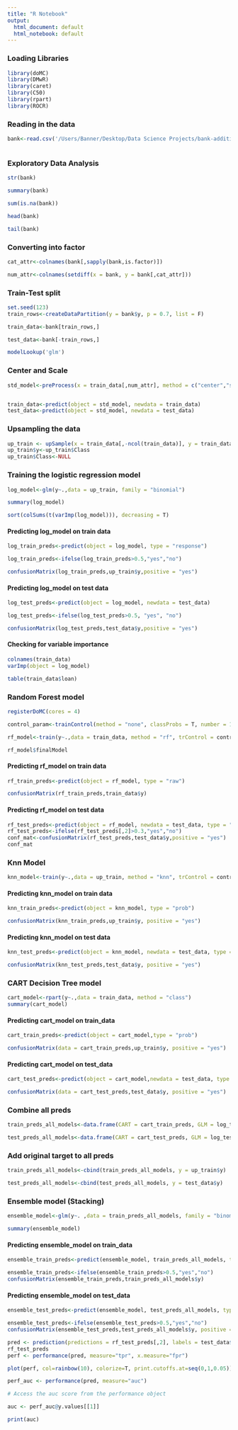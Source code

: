 ```yaml
---
title: "R Notebook"
output:
  html_document: default
  html_notebook: default
---
```


### Loading Libraries

```r
library(doMC)
library(DMwR)
library(caret)
library(C50)
library(rpart)
library(ROCR)
```

### Reading in the data

```r

bank<-read.csv('/Users/Banner/Desktop/Data Science Projects/bank-additional/bank-additional-full.csv', header = T, sep = ";")



```

### Exploratory Data Analysis

```r

str(bank)

summary(bank)

```

```r

sum(is.na(bank))

```


```r

head(bank)

tail(bank)


```

### Converting into factor

```r

cat_attr<-colnames(bank[,sapply(bank,is.factor)])

num_attr<-colnames(setdiff(x = bank, y = bank[,cat_attr]))

```

### Train-Test split

```r

set.seed(123)
train_rows<-createDataPartition(y = bank$y, p = 0.7, list = F)

train_data<-bank[train_rows,]

test_data<-bank[-train_rows,]

```

```r

modelLookup('glm')

```

### Center and Scale

```r

std_model<-preProcess(x = train_data[,num_attr], method = c("center","scale"))


train_data<-predict(object = std_model, newdata = train_data)
test_data<-predict(object = std_model, newdata = test_data)

```

### Upsampling the data

```r

up_train <- upSample(x = train_data[,-ncol(train_data)], y = train_data$y)                         
up_train$y<-up_train$Class
up_train$Class<-NULL

```

### Training the logistic regression model

```r

log_model<-glm(y~.,data = up_train, family = "binomial")

summary(log_model)

sort(colSums(t(varImp(log_model))), decreasing = T)

```

#### Predicting log_model on train data

```r

log_train_preds<-predict(object = log_model, type = "response")

log_train_preds<-ifelse(log_train_preds>0.5,"yes","no")

confusionMatrix(log_train_preds,up_train$y,positive = "yes")

```

####  Predicting log_model on test data

```r

log_test_preds<-predict(object = log_model, newdata = test_data)

log_test_preds<-ifelse(log_test_preds>0.5, "yes", "no")

confusionMatrix(log_test_preds,test_data$y,positive = "yes")

```

#### Checking for variable importance

```r

colnames(train_data)
varImp(object = log_model)

```

```r
table(train_data$loan)
```

### Random Forest model

```r

registerDoMC(cores = 4)

control_param<-trainControl(method = "none", classProbs = T, number = 10, repeats = 5, allowParallel = T, verboseIter = T)

rf_model<-train(y~.,data = train_data, method = "rf", trControl = control_param, metric = "accuracy", family = "binomial")

rf_model$finalModel

```

#### Predicting rf_model on train data

```r

rf_train_preds<-predict(object = rf_model, type = "raw")

confusionMatrix(rf_train_preds,train_data$y)

```

#### Predicting rf_model on test data

```r

rf_test_preds<-predict(object = rf_model, newdata = test_data, type = "prob")
rf_test_preds<-ifelse(rf_test_preds[,2]>0.3,"yes","no")
conf_mat<-confusionMatrix(rf_test_preds,test_data$y,positive = "yes")
conf_mat

```

### Knn Model

```r

knn_model<-train(y~.,data = up_train, method = "knn", trControl = control_param, metric = "accuracy")

```

#### Predicting knn_model on train data

```r
knn_train_preds<-predict(object = knn_model, type = "prob")

confusionMatrix(knn_train_preds,up_train$y, positive = "yes")
```

#### Predicting knn_model on test data

```r
knn_test_preds<-predict(object = knn_model, newdata = test_data, type = "prob")

confusionMatrix(knn_test_preds,test_data$y, positive = "yes")
```

### CART Decision Tree model

```r
cart_model<-rpart(y~.,data = train_data, method = "class")
summary(cart_model)
```

#### Predicting cart_model on train_data

```r

cart_train_preds<-predict(object = cart_model,type = "prob")

confusionMatrix(data = cart_train_preds,up_train$y, positive = "yes")

```

#### Predicting cart_model on test_data

```r

cart_test_preds<-predict(object = cart_model,newdata = test_data, type = "class")

confusionMatrix(data = cart_test_preds,test_data$y, positive = "yes")

```

### Combine all preds

```r

train_preds_all_models<-data.frame(CART = cart_train_preds, GLM = log_train_preds, KNN = knn_train_preds)

test_preds_all_models<-data.frame(CART = cart_test_preds, GLM = log_test_preds, KNN = knn_test_preds)
```

### Add original target to all preds

```r

train_preds_all_models<-cbind(train_preds_all_models, y = up_train$y)

test_preds_all_models<-cbind(test_preds_all_models, y = test_data$y)
```

### Ensemble model (Stacking)

```r
ensemble_model<-glm(y~. ,data = train_preds_all_models, family = "binomial")

summary(ensemble_model)
```

#### Predicting ensemble_model on train_data

```r

ensemble_train_preds<-predict(ensemble_model, train_preds_all_models, type = "response")

ensemble_train_preds<-ifelse(ensemble_train_preds>0.5,"yes","no")
confusionMatrix(ensemble_train_preds,train_preds_all_models$y)

```

#### Predicting ensemble_model on test_data

```r

ensemble_test_preds<-predict(ensemble_model, test_preds_all_models, type = "response")

ensemble_test_preds<-ifelse(ensemble_test_preds>0.5,"yes","no")
confusionMatrix(ensemble_test_preds,test_preds_all_models$y, positive = "yes")

```

```r

pred <- prediction(predictions = rf_test_preds[,2], labels = test_data$y)
rf_test_preds
perf <- performance(pred, measure="tpr", x.measure="fpr")

plot(perf, col=rainbow(10), colorize=T, print.cutoffs.at=seq(0,1,0.05))

perf_auc <- performance(pred, measure="auc")

# Access the auc score from the performance object

auc <- perf_auc@y.values[[1]]

print(auc)

```


